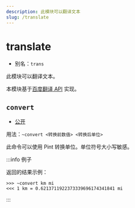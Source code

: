 ```yaml
---
description: 此模块可以翻译文本
slug: /translate
---
```


# translate

- 别名：`trans`

此模块可以翻译文本。

本模块基于[百度翻译 API](https://fanyi-api.baidu.com/) 实现。

## `convert`

- [公开](permissions)

用法：`~convert <转换前数值> <转换后单位>`

此命令可以使用 Pint 转换单位。单位符号大小写敏感。

:::info 例子

返回的结果示例：

```
>>> ~convert km mi
<<< 1 km = 0.6213711922373339696174341841 mi
```

:::
